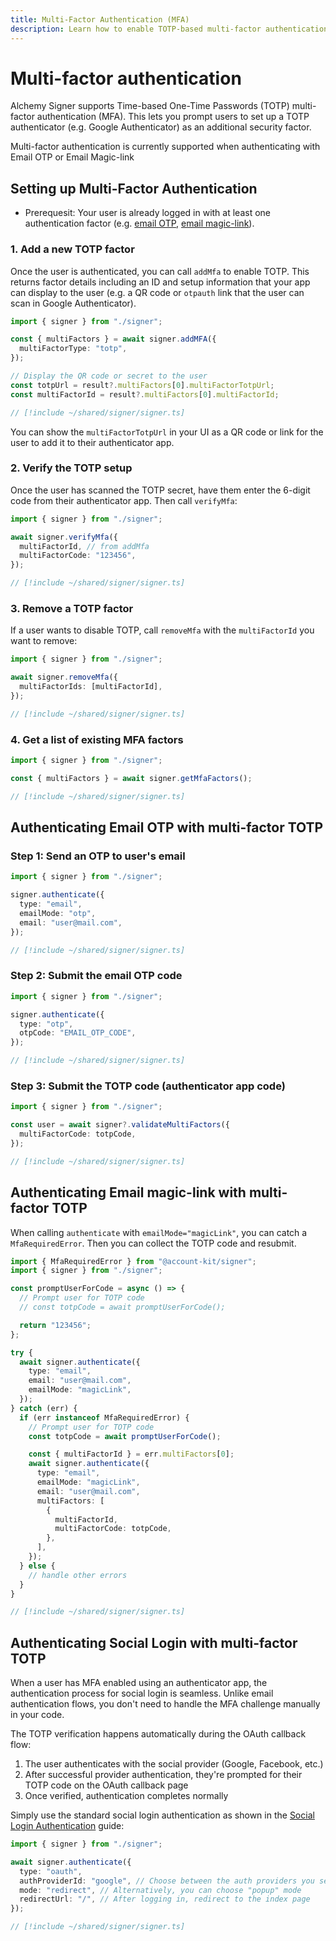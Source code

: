 ```yaml
---
title: Multi-Factor Authentication (MFA)
description: Learn how to enable TOTP-based multi-factor authentication with Alchemy Signer
---
```


# Multi-factor authentication

Alchemy Signer supports Time-based One-Time Passwords (TOTP) multi-factor authentication (MFA).
This lets you prompt users to set up a TOTP authenticator (e.g. Google Authenticator) as an additional security factor.

<Tip>
  Multi-factor authentication is currently supported when authenticating with
  Email OTP or Email Magic-link
</Tip>

## Setting up Multi-Factor Authentication

- Prerequesit: Your user is already logged in with at least one authentication factor (e.g. [email OTP](/wallets/signer/authentication/email-otp), [email magic-link](/wallets/signer/authentication/email-magic-link)).

### 1. Add a new TOTP factor

Once the user is authenticated, you can call `addMfa` to enable TOTP. This returns factor details including an ID and setup information that your app can display to the user (e.g. a QR code or `otpauth` link that the user can scan in Google Authenticator).

<CodeBlocks>

```ts twoslash [example.ts]
import { signer } from "./signer";

const { multiFactors } = await signer.addMFA({
  multiFactorType: "totp",
});

// Display the QR code or secret to the user
const totpUrl = result?.multiFactors[0].multiFactorTotpUrl;
const multiFactorId = result?.multiFactors[0].multiFactorId;
```

```ts twoslash [signer] filename="signer.ts"
// [!include ~/shared/signer/signer.ts]
```

</CodeBlocks>

You can show the `multiFactorTotpUrl` in your UI as a QR code or link for the user to add it to their authenticator app.

### 2. Verify the TOTP setup

Once the user has scanned the TOTP secret, have them enter the 6-digit code from their authenticator app. Then call `verifyMfa`:

<CodeBlocks>

```ts twoslash [example.ts]
import { signer } from "./signer";

await signer.verifyMfa({
  multiFactorId, // from addMfa
  multiFactorCode: "123456",
});
```

```ts twoslash [signer] filename="signer.ts"
// [!include ~/shared/signer/signer.ts]
```

</CodeBlocks>

### 3. Remove a TOTP factor

If a user wants to disable TOTP, call `removeMfa` with the `multiFactorId` you want to remove:

<CodeBlocks>

```ts twoslash [example.ts]
import { signer } from "./signer";

await signer.removeMfa({
  multiFactorIds: [multiFactorId],
});
```

```ts twoslash [signer] filename="signer.ts"
// [!include ~/shared/signer/signer.ts]
```

</CodeBlocks>

### 4. Get a list of existing MFA factors

<CodeBlocks>

```ts twoslash [example.ts]
import { signer } from "./signer";

const { multiFactors } = await signer.getMfaFactors();
```

```ts twoslash [signer] filename="signer.ts"
// [!include ~/shared/signer/signer.ts]
```

</CodeBlocks>

## Authenticating Email OTP with multi-factor TOTP

### Step 1: Send an OTP to user's email

<CodeBlocks>

```ts twoslash [example.ts]
import { signer } from "./signer";

signer.authenticate({
  type: "email",
  emailMode: "otp",
  email: "user@mail.com",
});
```

```ts twoslash [signer] filename="signer.ts"
// [!include ~/shared/signer/signer.ts]
```

</CodeBlocks>

### Step 2: Submit the email OTP code

<CodeBlocks>

```ts twoslash [example.ts]
import { signer } from "./signer";

signer.authenticate({
  type: "otp",
  otpCode: "EMAIL_OTP_CODE",
});
```

```ts twoslash [signer] filename="signer.ts"
// [!include ~/shared/signer/signer.ts]
```

</CodeBlocks>

### Step 3: Submit the TOTP code (authenticator app code)

<CodeBlocks>

```ts twoslash [example.ts]
import { signer } from "./signer";

const user = await signer?.validateMultiFactors({
  multiFactorCode: totpCode,
});
```

```ts twoslash [signer] filename="signer.ts"
// [!include ~/shared/signer/signer.ts]
```

</CodeBlocks>

## Authenticating Email magic-link with multi-factor TOTP

When calling `authenticate` with `emailMode="magicLink"`, you can catch a `MfaRequiredError`. Then you can collect the TOTP code and resubmit.

<CodeBlocks>

```ts twoslash [example.ts]
import { MfaRequiredError } from "@account-kit/signer";
import { signer } from "./signer";

const promptUserForCode = async () => {
  // Prompt user for TOTP code
  // const totpCode = await promptUserForCode();

  return "123456";
};

try {
  await signer.authenticate({
    type: "email",
    email: "user@mail.com",
    emailMode: "magicLink",
  });
} catch (err) {
  if (err instanceof MfaRequiredError) {
    // Prompt user for TOTP code
    const totpCode = await promptUserForCode();

    const { multiFactorId } = err.multiFactors[0];
    await signer.authenticate({
      type: "email",
      emailMode: "magicLink",
      email: "user@mail.com",
      multiFactors: [
        {
          multiFactorId,
          multiFactorCode: totpCode,
        },
      ],
    });
  } else {
    // handle other errors
  }
}
```

```ts twoslash [signer] filename="signer.ts"
// [!include ~/shared/signer/signer.ts]
```

</CodeBlocks>

## Authenticating Social Login with multi-factor TOTP

When a user has MFA enabled using an authenticator app, the authentication process for social login is seamless. Unlike email authentication flows, you don't need to handle the MFA challenge manually in your code.

The TOTP verification happens automatically during the OAuth callback flow:

1. The user authenticates with the social provider (Google, Facebook, etc.)
2. After successful provider authentication, they're prompted for their TOTP code on the OAuth callback page
3. Once verified, authentication completes normally

Simply use the standard social login authentication as shown in the [Social Login Authentication](/wallets/signer/authentication/social-login) guide:

<CodeBlocks>

```ts twoslash [example.ts]
import { signer } from "./signer";

await signer.authenticate({
  type: "oauth",
  authProviderId: "google", // Choose between the auth providers you selected to support from your auth policy
  mode: "redirect", // Alternatively, you can choose "popup" mode
  redirectUrl: "/", // After logging in, redirect to the index page
});
```

```ts twoslash [signer] filename="signer.ts"
// [!include ~/shared/signer/signer.ts]
```

</CodeBlocks>
